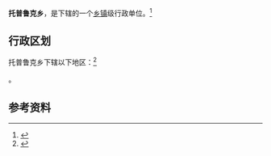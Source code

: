 {{中国乡级行政区|65/31/23/208/000}}

'''托普鲁克乡'''，是{{PRC admin/fullname|65/31/23/208/000|3}}下辖的一个[[乡镇|乡镇]]级行政单位。<ref>{{PRC admin/ref sgc|{{PRC admin/parent|65/31/23/208/000}}}}</ref>

== 行政区划 ==

托普鲁克乡下辖以下地区：<ref>{{PRC admin/ref sgc|65/31/23/208/000}}</ref>

{{PRC admin/children|65/31/23/208/000}}。

== 参考资料 ==

{{reflist}}

{{行政区划小作品}}
{{PRC admin/navcat|65/31/23/208/000}}